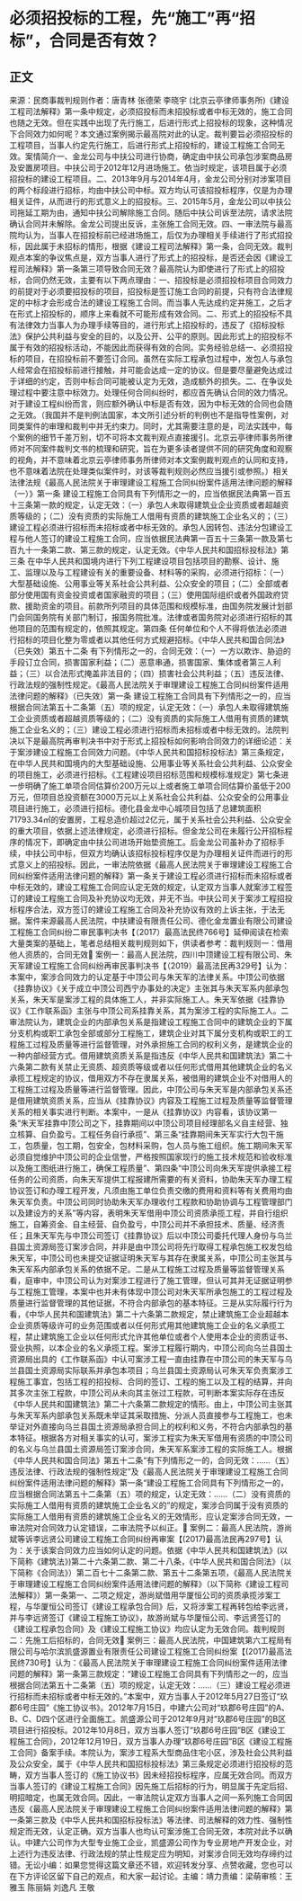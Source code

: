# 必须招投标的工程，先“施工”再“招标”，合同是否有效？
## 正文
来源：民商事裁判规则作者：唐青林 张德荣 李晓宇 (北京云亭律师事务所)《建设工程司法解释》第一条中规定，必须招投标而未招投标或者中标无效的，施工合同也随之无效。但在实践中出现了先行施工，后进行形式上招投标的现象，这种情况下合同效力如何呢？本文通过案例揭示最高院对此的认定。裁判要旨必须招投标的工程项目，当事人约定先行施工，后进行形式上招投标的，建设工程施工合同无效。案情简介一、金龙公司与中扶公司进行协商，确定由中扶公司承包涉案商品房及安置房项目。中扶公司于2012年12月进场施工。依当时规定，该项目属于必须招投标的建设工程项目。二、2013年9月与2014年4月，金龙公司分别对涉案项目的两个标段进行招标，均由中扶公司中标。双方均认可该招投标程序，仅是为办理相关证件，从而进行的形式意义上的招投标。三、2015年5月，金龙公司以中扶公司拖延工期为由，通知中扶公司解除施工合同。随后中扶公司诉至法院，请求法院确认合同并未解除。金龙公司提出反诉，主张施工合同无效。四、一审法院与最高院均认为，当事人在招投标前已经进场施工，后仅为办理相关手续进行了形式招投标，因此属于未招标的情形，根据《建设工程司法解释》第一条，合同无效。裁判观点本案的争议焦点是，双方当事人进行了形式上的招投标，是否还会因《建设工程司法解释》第一条第三项导致合同无效？最高院认为即使进行了形式上的招投标，合同仍然无效，主要有以下两点理由：一、招投标是必须招投标项目合同效力的前提对于必须要招投标的项目，招投标是签订施工合同的前提，只有符合法律规定的中标才会形成合法的建设工程施工合同。而当事人先达成约定并施工，之后才在形式上招投标的，顺序上来看就不可能形成有效合同。二、形式上的招投标不具有法律效力当事人为办理手续等目的，进行形式上招投标的，违反了《招标投标法》保护公共利益与安全的目的，以及公开、公平的原则。因此形式上的招投标不属于有效的招投标活动，不能因此而获得有效的合同。实务经验总结一、必须招投标的项目，在招投标前不要签订合同。虽然在实际工程承包过程中，发包人与承包人经常会在招投标前进行接触，并可能会达成一定的协议。但是要尽量避免达成过于详细的约定，否则中标合同可能被认定为无效，造成额外的损失。二、在争议处理过程中要注意中标效力。处理任何合同纠纷时，都应首先确认合同的效力情况。对于建设工程纠纷而言，则应额外确认中标是否有效，因为中标无效的合同也会随之无效。（我国并不是判例法国家，本文所引述分析的判例也不是指导性案例，对同类案件的审理和裁判中并无约束力。同时，尤其需要注意的是，司法实践中，每个案例的细节千差万别，切不可将本文裁判观点直接援引。北京云亭律师事务所律师对不同案件裁判文书的梳理和研究，旨在为更多读者提供不同的研究角度和观察的视角，并不意味着北京云亭律师事务所律师对本文案例裁判观点的认同和支持，也不意味着法院在处理类似案件时，对该等裁判规则必然应当援引或参照。）相关法律法规《最高人民法院关于审理建设工程施工合同纠纷案件适用法律问题的解释（一）》第一条  建设工程施工合同具有下列情形之一的，应当依据民法典第一百五十三条第一款的规定，认定无效：（一）承包人未取得建筑业企业资质或者超越资质等级的；（二）没有资质的实际施工人借用有资质的建筑施工企业名义的；（三）建设工程必须进行招标而未招标或者中标无效的。承包人因转包、违法分包建设工程与他人签订的建设工程施工合同，应当依据民法典第一百五十三条第一款及第七百九十一条第二款、第三款的规定，认定无效。《中华人民共和国招标投标法》第三条  在中华人民共和国境内进行下列工程建设项目包括项目的勘察、设计、施工、监理以及与工程建设有关的重要设备、材料等的采购，必须进行招标：（一）大型基础设施、公用事业等关系社会公共利益、公众安全的项目；（二）全部或者部分使用国有资金投资或者国家融资的项目；（三）使用国际组织或者外国政府贷款、援助资金的项目。前款所列项目的具体范围和规模标准，由国务院发展计划部门会同国务院有关部门制订，报国务院批准。法律或者国务院对必须进行招标的其他项目的范围有规定的，依照其规定。第四条  任何单位和个人不得将依法必须进行招标的项目化整为零或者以其他任何方式规避招标。《中华人民共和国合同法》（已失效）第五十二条  有下列情形之一的，合同无效：（一）一方以欺诈、胁迫的手段订立合同，损害国家利益；（二）恶意串通，损害国家、集体或者第三人利益；（三）以合法形式掩盖非法目的；（四）损害社会公共利益；（五）违反法律、行政法规的强制性规定。《最高人民法院关于审理建设工程施工合同纠纷案件适用法律问题的解释》（已失效）第一条  建设工程施工合同具有下列情形之一的，应当根据合同法第五十二条第（五）项的规定，认定无效：（一）承包人未取得建筑施工企业资质或者超越资质等级的；（二）没有资质的实际施工人借用有资质的建筑施工企业名义的；（三）建设工程必须进行招标而未招标或者中标无效的。法院判决以下是最高院再审判决书中对于形式上招投标如何影响合同效力的详细论述：关于案涉建设工程施工合同效力问题。《中华人民共和国招标投标法》第三条规定，在中华人民共和国境内的大型基础设施、公用事业等关系社会公共利益、公众安全的项目施工，必须进行招标。《工程建设项目招标范围和规模标准规定》第七条进一步明确了施工单项合同估算价200万元以上或者施工单项合同估算价虽低于200万元，但项目总投资额在3000万元以上关系社会公共利益、公众安全的公用事业项目进行施工，必须进行招标。德化县金龙中心城项目包括了总建筑面积71793.34㎡的安置房，工程总造价超过2亿元，属于关系社会公共利益、公众安全的重大项目，依据上述法律规定，必须进行招标。但金龙公司在未履行公开招标程序的情况下，即确定由中扶公司进场开始垫资施工。后金龙公司虽补办了招标手续，中扶公司中标，但双方均确认该招标投标程序仅是为办理相关证件而进行的形式意义上的招投标。因此，一审法院依据《最高人民法院关于审理建设工程施工合同纠纷案件适用法律问题的解释》第一条关于建设工程必须进行招标而未招标或者中标无效的，建设工程施工合同应认定无效的规定，认定双方当事人就案涉工程签订的建设工程施工合同及补充协议均无效，并无不当。中扶公司关于案涉工程招投标程序合法，双方签订的建设工程施工合同及补充协议有效的上诉主张，于法无据。案件来源最高人民法院，中扶建设有限责任公司、德化金龙置业有限公司建设工程施工合同纠纷二审民事判决书【（2017）最高法民终766号】延伸阅读在检索大量类案的基础上，笔者总结相关裁判规则如下，供读者参考：裁判规则一：借用他人资质的，合同无效🔹 案例一：最高人民法院，四川中顶建设工程有限公司、朱天军建设工程施工合同纠纷再审民事判决书【（2019）最高法民再329号】认为：本案中，案涉合同效力的认定基于中顶公司与朱天军的法律关系。中顶公司依据《挂靠协议》《关于成立中顶公司西宁办事处的决定》主张其与朱天军系内部承包关系，朱天军是案涉工程的具体施工人，并非实际施工人。朱天军依据《挂靠协议》《工作联系函》主张与中顶公司系挂靠关系，其为案涉工程的实际施工人。二审法院认为，建筑企业的内部承包关系是指建设工程施工合同中的建筑企业的下属分支机构或职工承包全部或部分工程施工，建筑企业对其下属分支机构或职工的工程施工过程及质量等进行监督管理，对外承担施工合同的权利义务，是建筑企业的一种内部经营方式。借用建筑资质关系是指违反《中华人民共和国建筑法》第二十六条第二款有关禁止无资质、超资质等级或者以任何形式借用其他建筑企业的名义承揽工程规定的协议，借用双方不存在隶属关系，被借用的建筑企业不对借用人的工程施工过程及质量等进行监督管理。因此，中顶公司与朱天军是内部承包关系还是借用建筑资质关系，应当从《挂靠协议》内容及工程施工过程及质量等监督管理关系的相关事实进行判断。本案中，一是从《挂靠协议》内容看，该协议第一条“朱天军挂靠中顶公司之下，挂靠期间以中顶公司项目经理部名义自主经营、独立核算、自负盈亏。工程任务自行承揽”、第三条“挂靠期间朱天军实行大包干施工，包质量，包工期，包安全，包材料采购，包人员与施工组织。施工期间朱天军必须自觉维护中顶公司的企业信誉，严格按照国家现行的施工技术规范和验收标准以及施工图纸进行施工，确保工程质量”、第四条“中顶公司向朱天军提供承接工程任务的公司资质，向朱天军提供工程报建所需要的有关资料，协助朱天军办理工程协议签订和办理工程开发，凡须由施工单位负责交缴的费用和资料等有关费用均由朱天军负责。中顶公司同时协助朱天军办理收付工程款和协助协调与工程管理部门以及建设方的关系”等内容，表明朱天军借用中顶公司资质承揽工程，并自行组织施工，自筹资金、自主经营、自负盈亏，中顶公司并不承担技术、质量、经济责任；且朱天军先与中顶公司签订《挂靠协议》后以中顶公司委托代理人身份与乌兰县国土资源局签订案涉合同，并非是由中顶公司将先行取得工程承包施工权发包给朱天军，中顶公司也未提交证据证明朱天军与其存在隶属关系，中顶公司主张其与朱天军系内部承包关系的依据不足。二是从工程施工过程及质量等监督管理关系看，庭审中，中顶公司认为对案涉工程进行了施工管理，但认可其并无证据证明参与工程施工管理，本案中也并未有体现中顶公司对朱天军所承包施工的工程过程及质量进行监督管理的其他证据，不符合内部承包的基本特征。三是从实际履行行为看，《中华人民共和国建筑法》第二十六条第二款规定，禁止建筑施工企业超越本企业资质等级许可的业务范围或者以任何形式用其他建筑施工企业的名义承揽工程，禁止建筑施工企业以任何形式允许其他单位或者个人使用本企业的资质证书、营业执照，以本企业的名义承揽工程。案涉工程履行期内，中顶公司向乌兰县国土资源局出具的《工作联系函》中认可案涉工程一直由挂靠在中顶公司的朱天军与乌兰县国土资源局实际联系并承包本项目；乌兰县国土资源局认可朱天军负责案涉工程施工事宜，包括工程的招投标、合同的签订、工程的施工以及工程的结算，并向其多次主张工程款，中顶公司从未向其主张过工程款，可判断本案实际存在违反《中华人民共和国建筑法》第二十六条第二款规定的情形。由上，中顶公司主张其与朱天军系内部承包关系既未举证其采取措施、分派人员直接参与工程施工，也未举证对外直接向乌兰县国土资源局承担合同上的权利和义务，不符合内部承包的基本特征。根据各方对相关事实的认可，案涉工程实为朱天军借用有资质的中顶公司的名义与乌兰县国土资源局签订案涉合同，朱天军系案涉工程的实际施工人。根据《中华人民共和国合同法》第五十二条“有下列情形之一的，合同无效：……（五）违反法律、行政法规的强制性规定”及《最高人民法院关于审理建设工程施工合同纠纷案件适用法律问题的解释》第一条“建设工程施工合同具有下列情形之一的，应当根据合同法第五十二条第（五）项的规定，认定无效：……（二）没有资质的实际施工人借用有资质的建筑施工企业名义的”的规定，案涉合同属于没有资质的实际施工人借用有资质的建筑施工企业名义的无效情形，应认定案涉合同无效，一审法院对合同效力认定错误，二审法院予以纠正。🔹 案例二：最高人民法院，游尚斌等诉李远贤公司建设工程施工合同纠纷再审案【(2017)最高法民再297号】认为：关于该案合同效力应当如何认定的问题。依据《中华人民共和国建筑法》(以下简称《建筑法》)第二十六条第二款、第二十八条，《中华人民共和国合同法》（以下简称《合同法》）第二百七十二条第二款、第五十二条第五项，《最高人民法院关于审理建设工程施工合同纠纷案件适用法律问题的解释》（以下简称《建设工程司法解释》）第一条第一、二项之规定，游尚斌借用华厦恒公司的资质承揽涉案工程，与华厦恒公司签订《建设工程承包合同》后，又将涉案工程再转包给李远贤，并与李远贤签订《建设工程施工协议》，故游尚斌与华厦恒公司、李远贤签订的《建设工程承包合同》及《建设工程施工协议》均应认定为无效合同。裁判规则二：先施工后招标的，合同无效🔹 案例三：最高人民法院，中国建筑第六工程局有限公司与哈尔滨凯盛源置业有限责任公司建设工程施工合同纠纷案【(2017)最高法民终730号】认为：《最高人民法院关于审理建设工程施工合同纠纷案件适用法律问题的解释》第一条第三款规定：“建设工程施工合同具有下列情形之一的，应当根据合同法第五十二条第（五）项的规定，认定无效：……（三）建设工程必须进行招标而未招标或者中标无效的。”本案中，双方当事人于2012年5月27日签订“玖郡6号庄园”《施工协议书》。2012年7月15日，中建六公司对“玖郡6号庄园”的A、B、C、D四个区进行全面施工。凯盛源公司于2012年9月对“玖郡6号庄园”的B区项目进行招投标。2012年10月8日，双方当事人签订“玖郡6号庄园”B区《建设工程施工合同》，2012年12月19日，双方当事人办理“玖郡6号庄园”B区《建设工程施工合同》备案手续。本院认为，案涉工程系大型商品住宅小区，涉及社会公共利益及公众安全，属于《中华人民共和国招标投标法》第三条规定必须进行招投标的范畴，双方当事人签订的《施工协议书》因未经招投标程序，应属无效合同。而双方当事人签订的《建设工程施工合同》因先施工后招标的行为，明显属于先定后招、明招暗定，也属无效合同。因此，一审法院认定双方当事人之间一系列施工合同因违反《最高人民法院关于审理建设工程施工合同纠纷案件适用法律问题的解释》第一条第三款及《中华人民共和国招标投标法》等法律、司法解释的效力性、强制性规定而无效，认定正确。双方当事人也均认可案涉施工合同无效，本院对此予以确认。中建六公司作为大型专业施工企业，凯盛源公司作为专业房地产开发企业，对上述行为违反法律、行政法规的禁止性规定应为明知，对案涉合同无效均存缔约过错。无讼小编：如果您觉得这篇文章还不错，欢迎转发分享、点赞收藏，您也可以在下方评论区留下自己的观点，和大家一起讨论。主编：靖力责编：梁萌审核：王雅玉 陈丽娟 刘逸凡 王敬
